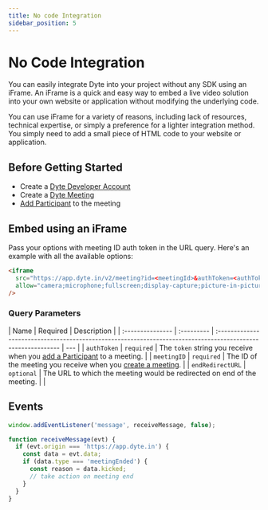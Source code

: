 ```yaml
---
title: No code Integration
sidebar_position: 5
---
```


# No Code Integration

You can easily integrate Dyte into your project without any SDK using an iFrame. An iFrame is a quick and easy way to embed a live video solution into your own website or application without modifying the underlying code.

You can use iFrame for a variety of reasons, including lack of resources, technical expertise, or simply a preference for a lighter integration method.
You simply need to add a small piece of HTML code to your website or application.

## Before Getting Started

- Create a [Dyte Developer Account](https://dev.dyte.io/)
- Create a
  [Dyte Meeting](/api/?v=v2#/operations/create_meeting)
- [Add Participant](/api/?v=v2#/operations/add_participant)
  to the meeting

## Embed using an iFrame

Pass your options with meeting ID auth token in the URL query. Here's an example with all the available options:

```html
<iframe
  src="https://app.dyte.in/v2/meeting?id=<meetingId>&authToken=<authToken>&showSetupScreen=true&disableVideoBackground=true&orgId=<orgId>"
  allow="camera;microphone;fullscreen;display-capture;picture-in-picture;clipboard-write;"
/>
```

### Query Parameters

| Name             | Required   | Description                                                                                                  |
| :--------------- | :--------- | :----------------------------------------------------------------------------------------------------------- | --- |
| `authToken`      | `required` | The `token` string you receive when you [add a Participant](/api/#/operations/add_participant) to a meeting. |
| `meetingID`      | `required` | The ID of the meeting you receive when you [create a meeting](/api/?v=v2#/operations/create_meeting).        |
| `endRedirectURL` | `optional` | The URL to which the meeting would be redirected on end of the meeting.                                      |     |

## Events

```js
window.addEventListener('message', receiveMessage, false);

function receiveMessage(evt) {
  if (evt.origin === 'https://app.dyte.in') {
    const data = evt.data;
    if (data.type === 'meetingEnded') {
      const reason = data.kicked;
      // take action on meeting end
    }
  }
}
```

<head>
  <title>No code Integration Guide</title>
</head>
